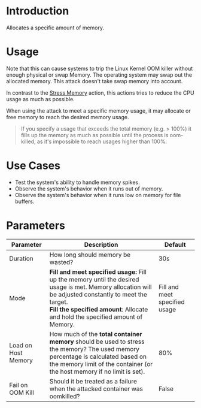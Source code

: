 # Introduction

Allocates a specific amount of memory.

# Usage

Note that this can cause systems to trip the Linux Kernel OOM killer without enough physical or swap Memory.
The operating system may swap out the allocated memory. This attack doesn't take swap memory into account.

In contrast to the [Stress Memory](/action/com.steadybit.extension_container.stress_mem) action, this actions tries to reduce the CPU usage as much as possible.

When using the attack to meet a specific memory usage, it may allocate or free memory to reach the desired memory usage.

> If you specify a usage that exceeds the total memory (e.g. > 100%) it fills up the memory as much as possible until the process is oom-killed, as it's impossible to reach usages higher than 100%.

# Use Cases

* Test the system's ability to handle memory spikes.
* Observe the system's behavior when it runs out of memory.
* Observe the system's behavior when it runs low on memory for file buffers.

# Parameters

| Parameter           | Description                                                                                                                                                                                                                                   | Default                       |
|---------------------|-----------------------------------------------------------------------------------------------------------------------------------------------------------------------------------------------------------------------------------------------|-------------------------------|
| Duration            | How long should memory be wasted?                                                                                                                                                                                                             | 30s                           |
| Mode                | **Fill and meet specified usage:** Fill up the memory until the desired usage is met. Memory allocation will be adjusted constantly to meet the target.<br/> **Fill the specified amount**: Allocate and hold the specified amount of Memory. | Fill and meet specified usage |
| Load on Host Memory | How much of the **total container memory** should be used to stress the memory? The used memory percentage is calculated based on the memory limit of the container (or the host memory if no limit is set).                                  | 80%                           || Size             | **Percentage of total container memory** or **Megabytes**.                                                                                                                                                                                                | % of total memory             |
| Fail on OOM Kill    | Should it be treated as a failure when the attacked container was oomkilled?                                                                                                                                                                  | False                         |
